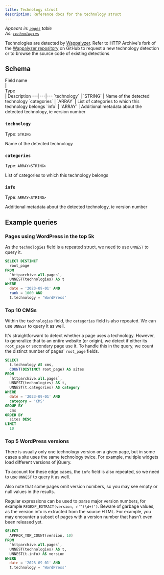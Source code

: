 ```yaml
---
title: Technology struct
description: Reference docs for the technology struct
---
```


_Appears in: [`pages`](/reference/tables/pages/) table_\
_As: [`technologies`](/reference/tables/pages/#technologies)_

Technologies are detected by [Wappalyzer](https://www.wappalyzer.com/). Refer to HTTP Archive's fork of the [Wappalyzer repository](https://github.com/HTTPArchive/wappalyzer) on GitHub to request a new technology detection or to browse the source code of existing detections.

## Schema

<div style="width:100px">Field name</div> | <div style="width:115px">Type</div> | Description
---|---|---
`technology` | `STRING` | Name of the detected technology
`categories` | `ARRAY<STRING>` | List of categories to which this technology belongs
`info` | `ARRAY<STRING>` | Additional metadata about the detected technology, ie version number

### `technology`

Type: `STRING`

Name of the detected technology

### `categories`

Type: `ARRAY<STRING>`

List of categories to which this technology belongs

### `info`

Type: `ARRAY<STRING>`

Additional metadata about the detected technology, ie version number

## Example queries

### Pages using WordPress in the top 5k

As the `technologies` field is a repeated struct, we need to use `UNNEST` to query it.

```sql
SELECT DISTINCT
  root_page
FROM
  `httparchive.all.pages`,
  UNNEST(technologies) AS t
WHERE
  date = '2023-09-01' AND
  rank = 1000 AND
  t.technology = 'WordPress'
```

### Top 10 CMSs

Within the `technologies` field, the `categories` field is also repeated. We can use `UNNEST` to query it as well.

It's straightforward to detect whether a page uses a technology. However, to generalize that to an entire website (or origin), we detect if either its `root_page` or secondary page use it. To handle this in the query, we count the distinct number of pages' `root_page` fields.

```sql
SELECT
  t.technology AS cms,
  COUNT(DISTINCT root_page) AS sites
FROM
  `httparchive.all.pages`,
  UNNEST(technologies) AS t,
  UNNEST(t.categories) AS category
WHERE
  date = '2023-09-01' AND
  category = 'CMS'
GROUP BY
  cms
ORDER BY
  sites DESC
LIMIT
  10
```

### Top 5 WordPress versions

There is usually only one technology version on a given page, but in some cases a site uses the same technology twice. For example, multiple widgets load different versions of jQuery.

To account for these edge cases, the `info` field is also repeated, so we need to use `UNNEST` to query it as well.

Also note that some pages omit version numbers, so you may see empty or null values in the results.

Regular expressions can be used to parse major version numbers, for example `REGEXP_EXTRACT(version, r'^(\d+)')`. Beware of garbage values, as the version info is extracted from the source HTML. For example, you may encounter a subset of pages with a version number that hasn't even been released yet.

```sql
SELECT
  APPROX_TOP_COUNT(version, 10)
FROM
  `httparchive.all.pages`,
  UNNEST(technologies) AS t,
  UNNEST(t.info) AS version
WHERE
  date = '2023-09-01' AND
  t.technology = 'WordPress'
```
